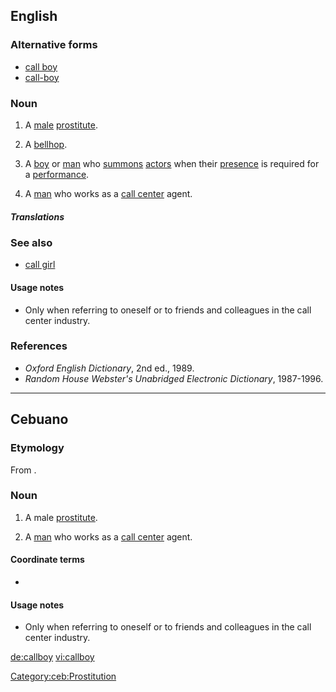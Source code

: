 ==English==

===Alternative forms===
* [[call boy]]
* [[call-boy]]

===Noun===
{{en-noun}}

# {{label|en|euphemistic}} A [[male]] [[prostitute]].
# {{label|en|dated}} A [[bellhop]].
# {{label|en|theater}} A [[boy]] or [[man]] who [[summon]]s [[actor]]s when their [[presence]] is required for a [[performance]].
# {{label|en|Cebu|humorous}}  A [[man]] who works as a [[call center]] agent. {{qualifier|see usage notes}}

=====Translations=====
{{trans-top|a boy or man who summons actors}}
{{trans-mid}}
{{trans-bottom}}

===See also===
* [[call girl]]

====Usage notes====
* Only when referring to oneself or to friends and colleagues in the call center industry.

===References===
* ''Oxford English Dictionary'', 2nd ed., 1989.
* ''Random House Webster's Unabridged Electronic Dictionary'', 1987-1996.

----

==Cebuano==

===Etymology===
From {{etyl|en|ceb}} {{m|en|callboy}}.

===Noun===
{{head|ceb|noun}}

# A male [[prostitute]].
# {{label|ceb|humorous}} A [[man]] who works as a [[call center]] agent. {{qualifier|see usage notes}}

====Coordinate terms====

* {{l|ceb|call girl}}

====Usage notes====
* Only when referring to oneself or to friends and colleagues in the call center industry.

[[Category:ceb:Prostitution]]

[[de:callboy]]
[[vi:callboy]]